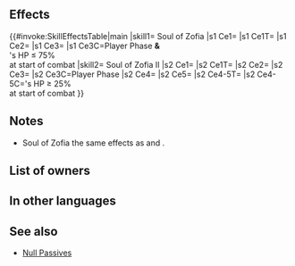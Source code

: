 {{Passive
|name=Soul of Zofia
|type=B
|exclusive=1
|canUseMove={{MoveList|All}}
|canUseWeapon={{WeaponList|All}}
|1name=Soul of Zofia
|1tagid=SID_ソフィアの魂
|1effect=Neutralizes effects that guarantee foe's follow-up attacks or prevent unit's follow-up attacks during combat. If unit's HP ≤ 75% and unit initiates combat, unit can make a follow-up attack before foe can counterattack.
|1required=-
|1next=-
|properties1=random_owner
|2name=Soul of Zofia II
|2tagid=SID_ソフィアの魂・承
|2cost=300
|2effect=Neutralizes effects that guarantee foe's follow-up attacks and effects that prevent unit's follow-up attacks during combat. If unit initiates combat, unit can make a follow-up attack before foe can counterattack. At start of combat, if unit's HP ≥ 25%, inflicts Spd-5 on foe and reduces the percentage of foe's non-Special "reduce damage by X%" skills by 50% (example: a foe with a "reduce damage by 45%" skill would reduce damage by 23% instead).
|1cost=300
}}
==Effects==
{{#invoke:SkillEffectsTable|main
|skill1={{Si|Soul of Zofia}} Soul of Zofia
|s1 Ce1={{Eft|Neutralize Accelerate Charge}}
|s1 Ce1T={{Tgt|Foe}}
|s1 Ce2={{Eft|Neutralize Guard}}
|s1 Ce3={{Eft|Desperation}}
|s1 Ce3C=Player Phase '''&'''<br>{{Tgt|Unit}}'s HP ≤ 75%<br>at start of combat
|skill2={{Si|Soul of Zofia II}} Soul of Zofia II
|s2 Ce1={{Eft|Neutralize Accelerate Charge}}
|s2 Ce1T={{Tgt|Foe}}
|s2 Ce2={{Eft|Neutralize Guard}}
|s2 Ce3={{Eft|Desperation}}
|s2 Ce3C=Player Phase
|s2 Ce4={{Eft|Temporary debuffs|Spd|5}}
|s2 Ce5={{Eft|Reduce Damage Reduction|50%}}
|s2 Ce4-5T={{Tgt|Foe}}
|s2 Ce4-5C={{Tgt|Unit}}'s HP ≥ 25%<br>at start of combat
}}
==Notes==
* Soul of Zofia the same effects as {{St|Null Follow-Up 3}} and {{St|Desperation 3}}.
{{Follow-up effect neutralization}}
{{Follow-up before counterattack}}
{{Temporary debuffs|name=Soul of Zofia II}}
{{Reduce Damage Reduction|name=Soul of Zofia II}}
==List of owners==
{{Skill Hero List}}
==In other languages==
{{OtherLanguages
|english=Soul of Zofia
|japanese=ソフィアの魂
|german=Zofias Seele
|spanishEU=Espíritu zofiano
|spanishLA=Espíritu zofiano
|french=Âme de Zofia
|italian=Spirito di Zofia
|chineseTW=索菲亞之魂
|portuguese=Alma de Zofia
}}
==See also==
{{See also skills|cond=(Description LIKE '%unit_s HP ≤%make a follow-up attack before%can counterattack%') AND Exclusive='1'}}
* [[Null Passives]]
{{Passives Navbox|B}}